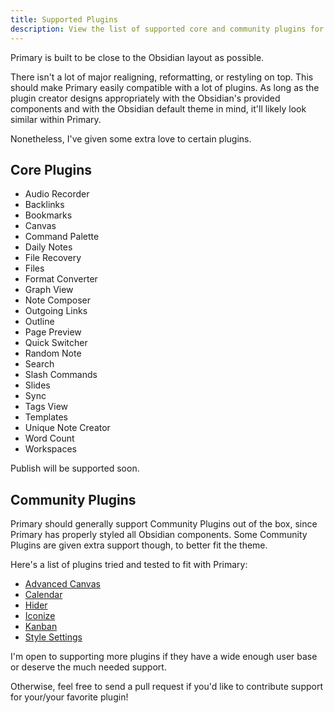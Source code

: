 ```yaml
---
title: Supported Plugins
description: View the list of supported core and community plugins for Primary.
---
```



Primary is built to be close to the Obsidian layout as possible.

There isn't a lot of major realigning, reformatting, or restyling on top. This should make Primary easily compatible with a lot of plugins. As long as the plugin creator designs appropriately with the Obsidian's provided components and with the Obsidian default theme in mind, it'll likely look similar within Primary.

Nonetheless, I've given some extra love to certain plugins.

## Core Plugins

- Audio Recorder
- Backlinks
- Bookmarks
- Canvas
- Command Palette
- Daily Notes
- File Recovery
- Files
- Format Converter
- Graph View
- Note Composer
- Outgoing Links
- Outline
- Page Preview
- Quick Switcher
- Random Note
- Search
- Slash Commands
- Slides
- Sync
- Tags View
- Templates
- Unique Note Creator
- Word Count
- Workspaces

Publish will be supported soon.

<LinkCard
  title="Subscribe to get Primary Theme Updates in your Inbox"
  description="Be the first to be notified for when Primary for Obsidian Publish comes out."
  href="https://dub.sh/primary/inbox"
/>

## Community Plugins

Primary should generally support Community Plugins out of the box, since Primary has properly styled all Obsidian components. Some Community Plugins are given extra support though, to better fit the theme. 

Here's a list of plugins tried and tested to fit with Primary:

- [Advanced Canvas](obsidian://show-plugin?id=advanced-canvas)
- [Calendar](obsidian://show-plugin?id=calendar)
- [Hider](obsidian://show-plugin?id=obsidian-hider)
- [Iconize](obsidian://show-plugin?id=obsidian-icon-folder)
- [Kanban](obsidian://show-plugin?id=obsidian-kanban)
- [Style Settings](obsidian://show-plugin?id=obsidian-style-settings)

I'm open to supporting more plugins if they have a wide enough user base or deserve the much needed support.

Otherwise, feel free to send a pull request if you'd like to contribute support for your/your favorite plugin!

<LinkCard
  title="How to Contribute to Primary"
  description="Whether you're a non-developer, developer, or a hobbyist, click to learn how."
  href="https://dub.sh/primary/inbox"
/>